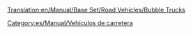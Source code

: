 [[Translation:en/Manual/Base Set/Road Vehicles/Bubble Trucks]]

{{es/Manual/Base Set/Road Vehicles/Vehículo de carretera|nombre    = Camión de Burbujas MightyMover
  |imagen    = en/Manual/Base Set/Road Vehicles/MightyMover Bubble.gif
  |precio    = 9,594 € (4,797 £)
  |velocidad = 48 km/h (30 mph)
  |coste     = 844 € (422 £)
  |diseño    = 1935
  |duración  = 15
  |capacidad = 17 [[es/Manual/Base Set/Cargos/Burbujas|burbujas]]
}}
{{es/Manual/Base Set/Road Vehicles/Vehículo de carretera|nombre    = Camión de Burbujas Powernaught
  |imagen    = en/Manual/Base Set/Road Vehicles/Powernaught bubble.gif
  |precio    = 12.108 € (6.054 £)
  |velocidad = 88 km/h (55 mph)
  |coste     = 1.580 € (790 £)
  |diseño    = 1977
  |duración  = 15
  |capacidad = 19 burbujas
}}
{{es/Manual/Base Set/Road Vehicles/Vehículo de carretera|nombre    = Camión de Burbujas Wizzowow
  |imagen    = en/Manual/Base Set/Road Vehicles/Wizzowow Bubble.gif
  |precio    = 12.962 € (6.481 £)
  |velocidad = 112 km/h (70 mph )
  |coste     = 2.262 € (1.131 £)
  |diseño    = 2011
  |duración  = 15
  |capacidad = 22 burbujas
}}


[[Category:es/Manual/Vehículos de carretera]]